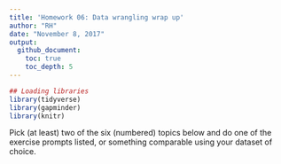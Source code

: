 ```yaml
---
title: 'Homework 06: Data wrangling wrap up'
author: "RH"
date: "November 8, 2017"
output:  
  github_document: 
    toc: true
    toc_depth: 5
---
```



```r
## Loading libraries
library(tidyverse)
library(gapminder)
library(knitr)

```

Pick (at least) two of the six (numbered) topics below and do one of the exercise prompts listed, or something comparable using your dataset of choice.


